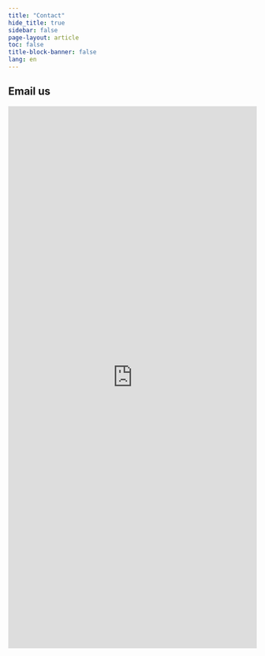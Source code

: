 ```yaml
---
title: "Contact"
hide_title: true
sidebar: false
page-layout: article
toc: false
title-block-banner: false
lang: en
---
```


## Email us

```{=html}
<iframe width="640px" height="1100px" src="https://forms.office.com/Pages/ResponsePage.aspx?id=7qe9Z4D970GskTWEGCkKHgiitQEkBjRKjd2tXIox8bNUNjhGR0lGUEpFQjA0TlM5WlpOSFczT1RSSC4u&embed=true" frameborder="0" marginwidth="0" marginheight="0" style="border: none; max-width:100%; max-height:100vh" allowfullscreen webkitallowfullscreen mozallowfullscreen msallowfullscreen> </iframe>
```



